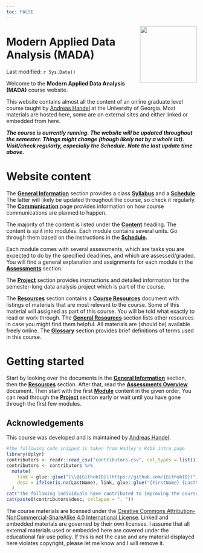 ```yaml
---
toc: FALSE
---
```


![](media/MADAlogo.png){width="150px" style="float:right" fig-alt="MADA logo"}

# Modern Applied Data Analysis (MADA)

<!-- Date is added here instead of YAML heading so the logo floats at the top right of the page -->

Last modified: `r Sys.Date()`

Welcome to the **Modern Applied Data Analysis (MADA)** course website.

This website contains almost all the content of an online graduate level course taught by [Andreas Handel](https://www.andreashandel.com/) at the University of Georgia.
Most materials are hosted here, some are on external sites and either linked or embedded from here.

<!-- _**The course is currently not running. The website will likely receive none or only minor updates until the next time the course will be offered (tentatively spring 2025).**_ -->

<!-- **This course website is currently being updated for spring 2025. As long as this message is shown, consider the current website outdated. Things will change (though likely not by much).** -->

_**The course is currently running. The website will be updated throughout the semester. Things might change (though likely not by a whole lot). Visit/check regularly, especially the Schedule. Note the last update time above.**_

# Website content

The [**General Information**](courseinfo/course-overview.qmd) section provides a class [**Syllabus**](courseinfo/course-syllabus.qmd) and a [**Schedule**](courseinfo/course-schedule.qmd).
The latter will likely be updated throughout the course, so check it regularly.
The [**Communication**](courseinfo/course-communication.qmd) page provides information on how course communications are planned to happen.

The majority of the content is listed under the [**Content**](content/content-overview.qmd) heading.
The content is split into modules.
Each module contains several units.
Go through them based on the instructions in the [**Schedule**](courseinfo/course-schedule.qmd)**.**

Each module comes with several assessments, which are tasks you are expected to do by the specified deadlines, and which are assessed/graded.
You will find a general explanation and assignments for each module in the [**Assessments**](courseinfo/assessments-overview.qmd) section.

The [**Project**](project/project-overview.qmd) section provides instructions and detailed information for the semester-long data analysis project which is part of the course.

The [**Resources**](resources/resources-overview.qmd) section contains a [**Course Resources**](resources/resources-course.qmd) document with listings of materials that are most relevant to the course.
Some of this material will assigned as part of this course.
You will be told what exactly to read or work through.
The [**General Resources**](resources/resources-general.qmd) section lists other resources in case you might find them helpful.
All materials are (should be) available freely online.
The [**Glossary**](resources/resources-glossary.qmd) section provides brief definitions of terms used in this course.

<!-- Note that by default, all links open in the current tab. You'll likely want external ones to open in a separate tab or window. To do so, you can (with most browsers) hold the `Ctrl` button when clicking, or do a right-click and select `open in new tab/window`. -->

# Getting started

Start by looking over the documents in the [**General Information**](courseinfo/course-overview.qmd) section, then the [**Resources**](resources/resources-overview.qmd) section.
After that, read the [**Assessments Overview**](courseinfo/assessments-overview.qmd) document.
Then start with the first [**Module**](content/content-overview.qmd) content in the given order.
You can read through the [**Project**](project/project-overview.qmd) section early or wait until you have gone through the first few modules.

## Acknowledgements

This course was developed and is maintained by [Andreas Handel](https://www.andreashandel.com/).

```r
#the following code snipped is taken from Hadley's R4DS intro page
library(dplyr)
contributors <- readr::read_csv("contributors.csv", col_types = list())
contributors <- contributors %>% 
  mutate(
    link = glue::glue("[\\@{GithubID}](https://github.com/{GithubID})"),
    desc = ifelse(is.na(LastName), link, glue::glue("{FirstName} {LastName} ({link})"))
  )
cat("The following individuals have contributed to improving the course:\n")
cat(paste0(contributors$desc, collapse = ", "))
```

<!-- Some icons come from [Desirée De Leon](https://desiree.rbind.io/post/2019/making-tip-boxes-with-bookdown-and-rmarkdown/). -->

The course materials are licensed under the [Creative Commons Attribution-NonCommercial-ShareAlike 4.0 International License](http://creativecommons.org/licenses/by-nc-sa/4.0/).
Linked and embedded materials are governed by their own licenses.
I assume that all external materials used or embedded here are covered under the educational fair use policy.
If this is not the case and any material displayed here violates copyright, please let me know and I will remove it.

